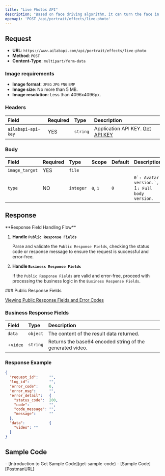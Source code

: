 ```yaml
---
title: "Live Photos API"
description: "Based on face driving algorithm, it can turn the face in the image into dynamic effect. It can drive the five senses in the image to do specified actions (currently nodding and smiling) to make the face come alive, and the dynamic effects become dynamic to make the user's photo full of motion. The ability subsequently supports the generation of various kinds of dynamic and complex actions by specifying faces that meet the requirements, and can make long-time dynamic expressions. It can be used for online entertainment video generation, expression pack production, etc."
openapi: 'POST /api/portrait/effects/live-photo'
---
```


## Request

- **URL**: `https://www.ailabapi.com/api/portrait/effects/live-photo`
- **Method**: `POST`
- **Content-Type**: `multipart/form-data`

### Image requirements

- **Image format**: `JPEG` `JPG` `PNG` `BMP`
- **Image size**: No more than 5 MB.
- **Image resolution**: Less than 4096x4096px.

### Headers

| Field              | Required | Type     | Description                                        |
|:-------------------|:---------|:---------|:---------------------------------------------------|
| `ailabapi-api-key` | YES      | `string` | Application API KEY. [Get API KEY](/doc/get-api-key) |

### Body

| Field          | Required | Type      | Scope                     | Default | Description                                                                     |
|:---------------|:---------|:----------|:--------------------------|:--------|:--------------------------------------------------------------------------------|
| `image_target` | YES      | `file`    |                           |         |                                                                                 |
| `type`         | NO       | `integer` | ``0``, ``1`` | `0`     | ``0`: Avatar version.`, ``1`: Full body version.` |

## Response
<Warning>
**Response Field Handling Flow**

1. **Handle `Public Response Fields`**

   Parse and validate the `Public Response Fields`, checking the status code or response message to ensure the request is successful and error-free.

2. **Handle `Business Response Fields`**

   If the `Public Response Fields` are valid and error-free, proceed with processing the business logic in the `Business Response Fields`.
</Warning>
### Public Response Fields

<a href="/docs/response-description" target="_blank">Viewing Public Response Fields and Error Codes</a>

### Business Response Fields

| Field    | Type     | Description                                               |
|:---------|:---------|:----------------------------------------------------------|
| `data`   | `object` | The content of the result data returned.                  |
| +`video` | `string` | Returns the base64 encoded string of the generated video. |

### Response Example

```json
{
  "request_id":     "",
  "log_id":         "",
  "error_code":     0,
  "error_msg":      "",
  "error_detail":   {
    "status_code":  200,
    "code":         "",
    "code_message": "",
    "message":      ""
  },
  "data":           {
    "video": ""
  }
}
```

## Sample Code
<Tip>
- [Introduction to Get Sample Code](get-sample-code)
- [Sample Code][PostmanURL]

[PostmanURL]: https://documenter.getpostman.com/view/26387069/2s93JxqgHE#89ed0deb-0956-402b-9d7e-19ae90b38de1
</Tip>